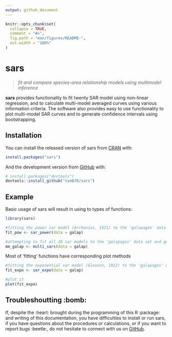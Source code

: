 ```yaml
---
output: github_document
---
```


<!-- README.md is generated from README.Rmd. Please edit that file -->

```r
knitr::opts_chunk$set(
  collapse = TRUE,
  comment = "#>",
  fig.path = "man/figures/README-",
  out.width = "100%"
)
```
# sars

> *fit and compare species-area relationship models using multimodel inference*

**sars** provides functionality to fit twenty SAR model using non-linear regression, and to calculate multi-model averaged curves using various information criteria. The software also provides easy to use functionality to plot multi-model SAR curves and to generate confidence intervals using bootstrapping.

## Installation

You can install the released version of sars from [CRAN](https://CRAN.R-project.org) with:

``` r
install.packages("sars")
```

And the development version from [GitHub](https://github.com/) with:

``` r
# install.packages("devtools")
devtools::install_github("txm676/sars")
```
## Example

Basic usage of sars will result in using to types of functions:

```r
library(sars)

#fitting the power sar model (Arrhenius, 1921) to the 'galapagos' data set
fit_pow <- sar_power(data = galap)

#attempting to fit all 20 sar models to the 'galapagos' data set and generate a multimodel inference
mm_galap <- multi_sars(data = galap)

```

Most of 'fitting' functions have corresponding plot methods

```r
#fitting the exponential sar model (Gleason, 1922) to the 'galapagos' data set
fit_expo <- sar_expo(data = galap)

#plot it
plot(fit_expo)

```

## Troubleshoutting :bomb:

If, despite the :heart: brought during the programming of this R :package: and writing of this documentation, you have difficulties to install or run sars, if you have questions about the procedures or calculations, or if you want to report bugs :beetle:, do not hesitate to connect with us on [GitHub](https://github.com/txm676/sars).